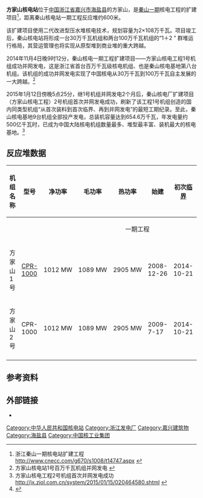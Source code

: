 {{Infobox power station
| name                = 方家山核电站
| image               = 
| image_caption       = 
| location_map        = China
| country             = 中国
| locale              = [[浙江省|浙江省]][[嘉兴市|嘉兴市]][[海盐县|海盐县]]
| lat_d               = 30.441342
| long_d              = 120.941758
| coordinates_type    = type:landmark_region:CN 
| coordinates_display = title 
| owner               = [[中国核工业集团公司|中国核工业集团公司]]（CNNC）
| operator            = 
| construction_began  = 2008年12月26日
| commissioned        = 2014年12月5日<ref>{{cite web
 | url= http://www.iaea.org/PRIS/CountryStatistics/ReactorDetails.aspx?current=912
 | title= REACTOR DETAILS
 | accessdate= 2015-02-04
 | archive-date= 2014-12-24
 | archive-url= https://web.archive.org/web/20141224204825/http://www.iaea.org/pris/CountryStatistics/ReactorDetails.aspx?current=912
 | dead-url= no
 }}</ref>
| decommissioned      = 
| reactor_supplier    = 
| np_reactor_type     = CPR1000 [[压水堆|PWR]]  
| ps_units_decommissioned = 
| ps_units_operational    = 2 × 1012 MW
| ps_units_uc             =
| ps_units_planned        = 
| ps_electrical_capacity  = <!-- sum of net reactor power [MW]-->2024 MW
| ps_annual_generation    = <!-- 7827.380 GWh from #1 + 7324.840 GWh from #2 = 15152.22 GWh --> 15,152 GWh (2016)
| status                  = O  
| generation_units    = 
| cost                = 260亿元
| licence_expires     = 
| website             = 
| as_of               = 
}}
'''方家山核电站'''位于[[中国|中国]][[浙江省|浙江省]][[嘉兴市|嘉兴市]][[海盐县|海盐县]]的方家山，是[[秦山核电站|秦山一期]]核电工程的扩建项目<ref>浙江秦山一期核电站扩建工程 http://www.cnecc.com/g670/s1008/t14747.aspx {{Wayback|url=http://www.cnecc.com/g670/s1008/t14747.aspx |date=20141220042606 }}</ref>，距离秦山核电站一期工程反应堆约600米。

该扩建项目使用二代改进型压水堆核电技术，规划容量为2×108万千瓦。项目竣工后，秦山核电站将形成一台30万千瓦机组和两台100万千瓦机组的“1＋2 ” 群堆运行格局，其营运管理也将实现从原型堆到商业堆的重大跨越。

2014年11月4日晚9时12分，秦山核电一期工程扩建项目——方家山核电工程1号机组成功并网发电，这是浙江省首台百万千瓦级核电机组、也是秦山核电基地第八台机组。该机组的成功并网发电实现了中国核电从30万千瓦到100万千瓦自主发展的一大跨越。<ref>方家山核电站1号百万千瓦机组并网发电 {{cite web |url=http://www.chinapower.com.cn/newsarticle/1222/new1222934.asp |title=存档副本 |accessdate=2015-02-04 |deadurl=yes |archiveurl=https://web.archive.org/web/20150204101859/http://www.chinapower.com.cn/newsarticle/1222/new1222934.asp |archivedate=2015-02-04 }}</ref>

2015年1月12日傍晚5点25分，继1号机组并网发电2个月后，秦山核电厂扩建项目（方家山核电工程）2号机组首次并网发电成功，刷新了该工程1号机组创造的国内同类型机组“从首次装料到首次临界、再到并网发电”的最短工期纪录。至此，秦山核电基地9台机组全部投产发电，总装机容量达到654.6万千瓦，年发电量约500亿千瓦时，已成为中国大陆核电机组数量最多、堆型最丰富、装机最大的核电基地。<ref>方家山核电工程2号机组首次并网发电成功 http://jx.zjol.com.cn/system/2015/01/15/020464580.shtml {{Wayback|url=http://jx.zjol.com.cn/system/2015/01/15/020464580.shtml |date=20150204105724 }}</ref>

== 反应堆数据 ==
{| class="wikitable"
! 机组名称 !! 型号 !! 净功率 !! 毛功率 !! 热功率 !! 始建 !! 初次[[临界|临界]] !! 并网 !! 商转 !! 注记
|-
|colspan="10" align="center"| 一期工程
|-
| 方家山1号 || [[CPR-1000|CPR-1000]] || 1012 MW || 1089 MW || 2905 MW || 2008-12-26 || 2014-10-21 || 2014-11-04 ||2014-12-15
| <ref>{{cite web | url= http://www.iaea.org/PRIS/CountryStatistics/ReactorDetails.aspx?current=912 | title= Fangjiashan 1 | date= 22 April 2015 | work= Power Reactor Information System ''(PRIS) | publisher= ''[[International_Atomic_Energy_Agency|International Atomic Energy Agency]] (IAEA) | accessdate= 23 April 2015 | archive-date= 2014-12-24 | archive-url= https://web.archive.org/web/20141224204825/http://www.iaea.org/pris/CountryStatistics/ReactorDetails.aspx?current=912 | dead-url= no }}</ref>
|-
| 方家山2号  || CPR-1000 || 1012 MW || 1089 MW || 2905 MW || 2009-7-17 || 2014-10-21 || 2015-01-12 ||2015-02-12
| <ref>{{cite web 
 | url=http://www.iaea.org/PRIS/CountryStatistics/ReactorDetails.aspx?current=913 
 | title=Fangjiashan 2 
 | date=22 April 2015 
 | work=PRIS 
 | publisher=IAEA 
 | accessdate=23 April 2015 
 | archive-date=2015-10-22 
 | archive-url=https://web.archive.org/web/20151022215356/https://www.iaea.org/pris/CountryStatistics/ReactorDetails.aspx?current=913 
 | dead-url=no 
 }}</ref>
|-
|}

==参考资料==
{{reflist}}

==外部链接==
*{{cite web | url= http://www.world-nuclear.org/info/inf63.html | title= Nuclear Power in China | date= 20 July 2009 | work= Information Papers | publisher= [[World_Nuclear_Association|World Nuclear Association]] (WNA) | accessdate= 2009-07-21 | archive-date= 2012-02-12 | archive-url= https://www.webcitation.org/65Ob2TtkV?url=http://www.world-nuclear.org/info/inf63.html | dead-url= no }}

{{模板:中国核电站分布图}}
{{中华人民共和国核工业}}
[[Category:中华人民共和国核电站|Category:中华人民共和国核电站]]
[[Category:浙江发电厂|Category:浙江发电厂]]
[[Category:嘉兴建筑物|Category:嘉兴建筑物]]
[[Category:海盐县|Category:海盐县]]
[[Category:中国核工业集团|Category:中国核工业集团]]